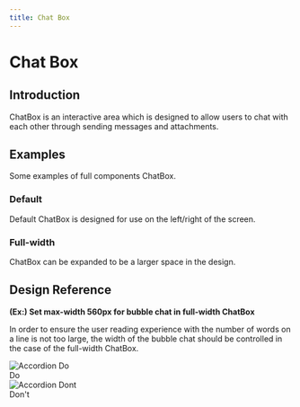 ```yaml
---
title: Chat Box
---
```





# Chat Box

## Introduction

ChatBox is an interactive area which is designed to allow users to chat with each other through sending messages and attachments.

## Examples

Some examples of full components ChatBox.

### Default

Default ChatBox is designed for use on the left/right of the screen.

<CodeView codeText={defaultChatBox} />

### Full-width

ChatBox can be expanded to be a larger space in the design.

<CodeView codeText={fullWidthChatBox} />

## Design Reference

**(Ex:) Set max-width 560px for bubble chat in full-width ChatBox**

In order to ensure the user reading experience with the number of words on a line is not too large, the width of the bubble chat should be controlled in the case of the full-width ChatBox.

<div className="Grid u-marginBottomLarge">
  <div className="u-sizeFull md:u-size1of2">
    <img
      className="u-maxWidthFull"
      src={BubbleChatStructureDo1}
      srcSet={`${BubbleChatStructureDo2} 2x`}
      alt="Accordion Do"
    />
    <div className="u-borderBottom u-borderLarge u-borderPositive u-marginTopSmall" />
    <div className="u-textPositive">Do</div>
  </div>
  <div className="u-sizeFull md:u-size1of2">
    <img
      className="u-maxWidthFull"
      src={BubbleChatStructureDont1}
      srcSet={`${BubbleChatStructureDont2} 2x`}
      alt="Accordion Dont"
    />
    <div className="u-borderBottom u-borderLarge u-borderNegative u-marginTopSmall" />
    <div className="u-textNegative">Don't</div>
  </div>
</div>
